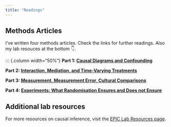 ```yaml
---
title: "Readings"
---
```



## Methods Articles

I've written four methods articles. Check the links for further readings.  Also my lab resouces at the bottom 👇.

::: {.column width="50%"}
**Part 1: [Causal Diagrams and Confounding](https://www.cambridge.org/core/journals/evolutionary-human-sciences/article/methods-in-causal-inference-part-1-causal-diagrams-and-confounding/E734F72109F1BE99836E268DF3AA0359)**  

**Part 2: [Interaction, Mediation, and Time-Varying Treatments](https://www.cambridge.org/core/journals/evolutionary-human-sciences/article/methods-in-causal-inference-part-2-interaction-mediation-and-timevarying-treatments/D7FD95D3ED64FE0FBBEC37AC6CEAFBC1)**  


**Part 3: [Measurement, Measurement Error, Cultural Comparisons](https://www.cambridge.org/core/journals/evolutionary-human-sciences/article/methods-in-causal-inference-part-3-measurement-error-and-external-validity-threats/4D35FFDECF32B2EFF7557EC26075175F)**


**Part 4: [Experiments: What Randomisation Ensures and Does not Ensure](https://www.cambridge.org/core/journals/evolutionary-human-sciences/article/methods-in-causal-inference-part-4-confounding-in-experiments/570D60A5FCCA007B55427384818C368E)**


## Additional lab resources

For more resources on causal inference, visit the [EPIC Lab Resources page](https://go-bayes.github.io/epic-lab/resources.html).
